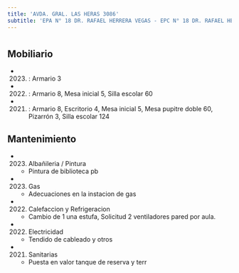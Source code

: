 ```yaml
---
title: 'AVDA. GRAL. LAS HERAS 3086'
subtitle: 'EPA N° 18 DR. RAFAEL HERRERA VEGAS - EPC N° 18 DR. RAFAEL HERRERA VEGAS - JIN C (EPCJS 18/01°) (SEDE) - ESEA EN DANZA MASTRAZZI CURSO VOCACIONAL DE DANZA Y EXPRESIÓN CORPORAL JUVENIL N° 03 - ESEA EN DANZA MASTRAZZI CURSO VOCACIONAL DE DANZA Y EXPRESIÓN CORPORAL INFANTIL N° 01'
---
```


#


## Mobiliario

*  (2023) : Armario 3 

*  (2022) : Armario 8, Mesa inicial 5, Silla escolar 60 

*  (2021) : Armario 8, Escritorio 4, Mesa inicial 5, Mesa pupitre doble 60, Pizarrón 3, Silla escolar 124 





## Mantenimiento

*  (2023) Albañileria / Pintura 
    + Pintura de biblioteca pb

*  (2023) Gas 
    + Adecuaciones en la instacion de gas

*  (2022) Calefaccion y Refrigeracion 
    + Cambio de 1 una estufa, Solicitud 2 ventiladores pared por aula.

*  (2022) Electricidad 
    + Tendido de cableado y otros

*  (2021) Sanitarias 
    + Puesta en valor tanque de reserva y terr



